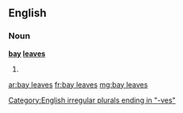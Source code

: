 ==English==

===Noun===
'''[[bay]] [[leaf|leaves]]'''

# {{plural of|[[bay leaf]]}}

[[Category:English irregular plurals ending in "-ves"]]

[[ar:bay leaves]]
[[fr:bay leaves]]
[[mg:bay leaves]]